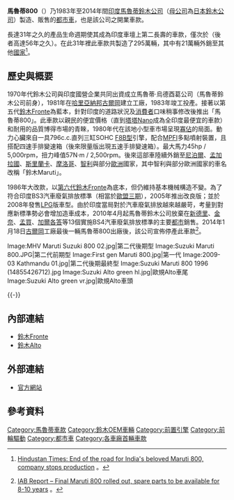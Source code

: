 '''馬魯蒂800'''（{{lang-en|Maruti 800}}）乃1983年至2014年間[[印度|印度]][[馬魯蒂鈴木公司|馬魯蒂鈴木公司]]（[[母公司|母公司]]為[[日本|日本]][[鈴木公司|鈴木公司]]）製造、販售的[[都市車|都市車]]，也是該公司之開業車款。

長達31年之久的產品生命週期使其成為印度車壇上第二長壽的車款，僅次於{{link-en|印度斯坦Ambassador|Hindustan Ambassador}}（後者高達56年之久）。在此31年裡此車款共製造了295萬輛，其中有21萬輛外銷至其他[[國家|國家]]<ref>{{en}}[http://www.hindustantimes.com/autos/end-of-the-road-for-india-s-beloved-maruti-800-company-stops-production/story-2EwlOvTta125XZ1BhNBidK.html;jsessionid=62F158252DD92086F8A66525CD3A897D Hindustan Times: End of the road for India's beloved Maruti 800, company stops production] {{Wayback|url=http://www.hindustantimes.com/autos/end-of-the-road-for-india-s-beloved-maruti-800-company-stops-production/story-2EwlOvTta125XZ1BhNBidK.html;jsessionid=62F158252DD92086F8A66525CD3A897D |date=20160304130137 }}。</ref>。

== 歷史與概要 ==
{{Infobox Automobile
|name          = 馬魯蒂800
|aka           = 鈴木FX 800 / Mehran（[[巴基斯坦|巴基斯坦]]）<br>鈴木Maruti / Alto（[[歐洲|歐洲]]）
|image         = [[File:Suzuki_Maruti_800_1996_(16523080309).jpg|260px]]<br />[[File:MHV_Maruti_Suzuki_800_01.jpg|260px]]
|manufacturer  = [[馬魯蒂鈴木公司|馬魯蒂鈴木公司]]
|predecessor   = 
|successor     = 
|class         = [[都市車|都市車]]
|production    = 1983年-1986年（第一代）<br>1986年-2014年（第二代）
|layout        = [[前置前驅|FF]]
|transmission  = 四/五速手動排檔
|engine        = 印度：<br>796c.c.直列三缸SOHC [[鈴木F族引擎#F8B型（SOHC）|F8B型]]引擎（[[燃料噴射裝置|MPFI]]）<br>巴基斯坦：<br>796c.c.直列三缸SOHC [[鈴木F族引擎#F8B型（SOHC）|F8B型]]引擎（[[化油器|化油器]]）
|assembly      = 
|body_style    = 五門[[掀背車|掀背車]]
|wheelbase     = 2,175mm
|length        = 3,335mm
|width         = 1,440mm
|height        = 1,405mm
|weight        = 683kg-698kg
|fuel_capacity = 28L
|related       = [[鈴木Fronte#第五代SS30/SS40/SS80型（1979年-1984年）|鈴木Fronte]]、[[鈴木Alto#第一代SS30V/40V型（1979年-1984年）|鈴木Alto]]
|similar       =
|designer      =
}}

1970年代鈴木公司與印度國營企業共同出資成立馬魯蒂·烏德酉葛公司（馬魯蒂鈴木公司前身），1981年在[[哈里亞納邦|哈里亞納邦]][[古爾岡|古爾岡]]建立工廠，1983年竣工投產。接著以第五代[[鈴木Fronte|鈴木Fronte]]為藍本，針對印度的道路狀況及[[消費者|消費者]]口味稍事修改後推出「馬魯蒂800」。此車款以親民的便宜價格（直到[[塔塔纳努|塔塔Nano]]成為全印度最便宜的車款）和耐用的品質博得市場的青睞，1980年代在該地小型車市場呈現[[寡頭壟斷|寡佔]]的局面。動力心臟來自一具796c.c.直列三缸SOHC [[鈴木F族引擎#F8B型（SOHC）|F8B型]]引擎，配合[[燃料噴射裝置|MPFI]]多點噴射裝置，且搭配四速手排變速箱（後來限量版出現五速手排變速箱）。最大馬力45hp / 5,000rpm，扭力峰值57N·m / 2,500rpm。後來這部車陸續外銷至[[尼泊爾|尼泊爾]]、[[孟加拉國|孟加拉國]]、[[斯里蘭卡|斯里蘭卡]]、[[摩洛哥|摩洛哥]]、[[智利|智利]]與部分[[歐洲|歐洲]]國家，其中智利與部分歐洲國家的車名改稱「鈴木Maruti」。

1986年大改款，以[[鈴木Fronte#第六代CB71/72型（1984年-1988年）|第六代鈴木Fronte]]為底本，但仍維持基本機械構造不變。為了符合印度BS3汽車廢氣排放標準（相當於[[欧洲汽车尾气排放标准|歐盟三期]]），2005年推出改良版；並於2008年發售[[液化石油气|LPG]]版車型。由於印度當局對於汽車廢氣排放越來越嚴苛，考量到對應新標準勢必會增加造車成本，2010年4月起馬魯蒂鈴木公司放棄在[[新德里|新德里]]、[[金奈|金奈]]、[[孟買|孟買]]、[[加爾各答|加爾各答]]等13個實施BS4汽車廢氣排放標準的主要[[都市|都市]]銷售。2014年1月18日[[古爾岡|古爾岡]]工廠最後一輛馬魯蒂800出廠後，該公司宣佈停產此車款<ref>{{en}}[http://indianautosblog.com/2014/02/final-maruti-800-rolled-out-120372 IAB Report – Final Maruti 800 rolled out, spare parts to be available for 8-10 years] {{Wayback|url=http://indianautosblog.com/2014/02/final-maruti-800-rolled-out-120372 |date=20170518042457 }}。</ref>。

<gallery>
Image:MHV Maruti Suzuki 800 02.jpg|第二代後期型
Image:Suzuki Maruti 800.JPG|第二代前期型
Image:First gen Maruti 800.jpg|第一代
Image:2009-03 Kathmandu 01.jpg|第二代後期最終型
Image:Suzuki Maruti 800 1996 (14855426712).jpg
Image:Suzuki Alto green hl.jpg|歐規Alto車尾
Image:Suzuki Alto green vr.jpg|歐規Alto車頭
</gallery>
{{-}}

== 內部連結 ==
* [[鈴木Fronte|鈴木Fronte]]
* [[鈴木Alto|鈴木Alto]]

== 外部連結 ==
{{Commons category|Maruti 800}}
* {{en}}[http://www.marutisuzuki.com/alto800.aspx 官方網站] {{Wayback|url=http://www.marutisuzuki.com/alto800.aspx |date=20141102234048 }}
 
== 參考資料 ==
{{reflist}}

{{馬魯蒂鈴木}}
[[Category:馬魯蒂車款|Category:馬魯蒂車款]]
[[Category:鈴木OEM車輛|Category:鈴木OEM車輛]]
[[Category:前置引擎|Category:前置引擎]]
[[Category:前輪驅動|Category:前輪驅動]]
[[Category:都市車|Category:都市車]]
[[Category:各車廠首輛車款|Category:各車廠首輛車款]]